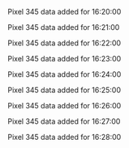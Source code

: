 Pixel 345 data added for 16:20:00

Pixel 345 data added for 16:21:00

Pixel 345 data added for 16:22:00

Pixel 345 data added for 16:23:00

Pixel 345 data added for 16:24:00

Pixel 345 data added for 16:25:00

Pixel 345 data added for 16:26:00

Pixel 345 data added for 16:27:00

Pixel 345 data added for 16:28:00

